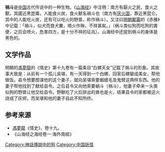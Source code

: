 {{no footnotes|time=2019-07-20T06:00:42+00:00}}
'''祸斗'''是[[中国|中国]]古代传说中的一种生物。《[[山海经|山海经]]》中注明：南方有厭火之民，食火之獸。其國近黑崑崙，人能食火炭，食火獸名禍斗也（南方有[[厌火国|厌火国]]，靠近黑昆仑。其中的人能吃火炭，还有可以吃火的野兽，称作祸斗）。又注曰[[明朝|明朝]][[鄺露|鄺露]]的《赤雅》中记载：「禍斗，似犬而食犬糞，噴火作殃，不祥甚矣。」（祸斗类似狗而吃狗的粪便，之后会喷火，危害四方，是十分不祥的征兆）。山海经中还提到祸斗的身体是黑色的。

==文学作品==
明朝的[[馮夢龍|馮夢龍]]的《情史》第十九卷有一篇条目“白螺天女”记载了祸斗的形象。其故事大致是：从前有一个孤儿吳堪，有一天得到一个白螺，回家后螺變成美女，帮他做饭。县令想要图谋他的这个妻子，就向吴堪索要蝦蟆毛及鬼臂这两样东西。他的妻子帮他找到了献给县令。之后县令又向他索要蜗斗（祸斗），他妻子牵来一头类似狗的野兽让他交给县令。野獸吃了火后排出的粪也是火，结果县令的家都被这火烧成了灰烬，而吴堪和他的妻子自此不知所终。

== 参考来源 ==
*[[馮夢龍|馮夢龍]]《情史》，卷十九。
*《山海经之海经卷一·海外南經》

[[Category:神話傳說中的狗|Category:神話傳說中的狗]]
[[Category:中国妖怪|Category:中国妖怪]]